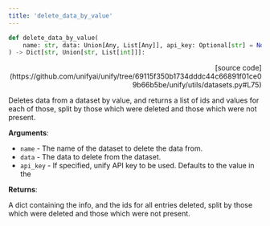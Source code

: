 ```yaml
---
title: 'delete_data_by_value'
---
```


```python
def delete_data_by_value(
    name: str, data: Union[Any, List[Any]], api_key: Optional[str] = None
) -> Dict[str, Union[str, List[int]]]:
```

<p align="right">[source code](https://github.com/unifyai/unify/tree/69115f350b1734dddc44c66891f01ce09b66b5be/unify/utils/datasets.py#L75)</p>

Deletes data from a dataset by value, and returns a list of ids and values for each
of those, split by those which were deleted and those which were not present.

**Arguments**:

- `name` - The name of the dataset to delete the data from.
- `data` - The data to delete from the dataset.
- `api_key` - If specified, unify API key to be used. Defaults to the value in the



**Returns**:

A dict containing the info, and the ids for all entries deleted, split by those
which were deleted and those which were not present.